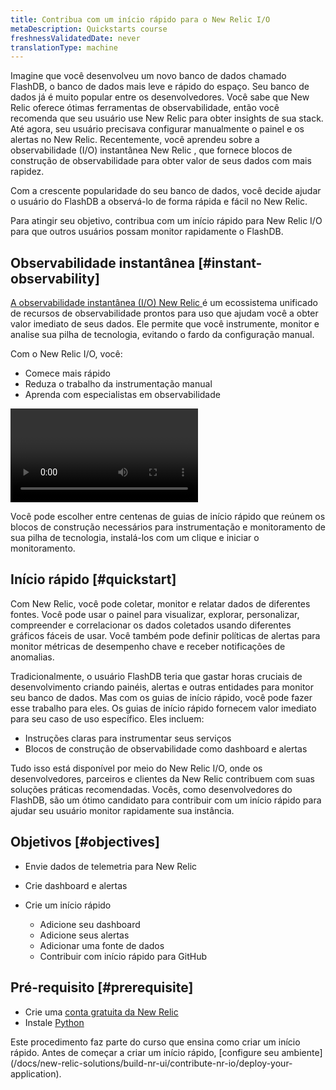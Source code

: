 ```yaml
---
title: Contribua com um início rápido para o New Relic I/O
metaDescription: Quickstarts course
freshnessValidatedDate: never
translationType: machine
---
```


Imagine que você desenvolveu um novo banco de dados chamado FlashDB, o banco de dados mais leve e rápido do espaço. Seu banco de dados já é muito popular entre os desenvolvedores. Você sabe que New Relic oferece ótimas ferramentas de observabilidade, então você recomenda que seu usuário use New Relic para obter insights de sua stack. Até agora, seu usuário precisava configurar manualmente o painel e os alertas no New Relic. Recentemente, você aprendeu sobre a observabilidade (I/O) instantânea New Relic , que fornece blocos de construção de observabilidade para obter valor de seus dados com mais rapidez.

Com a crescente popularidade do seu banco de dados, você decide ajudar o usuário do FlashDB a observá-lo de forma rápida e fácil no New Relic.

Para atingir seu objetivo, contribua com um início rápido para New Relic I/O para que outros usuários possam monitor rapidamente o FlashDB.

## Observabilidade instantânea [#instant-observability]

[A observabilidade instantânea (I/O) New Relic ](https://newrelic.com/instant-observability)é um ecossistema unificado de recursos de observabilidade prontos para uso que ajudam você a obter valor imediato de seus dados. Ele permite que você instrumente, monitor e analise sua pilha de tecnologia, evitando o fardo da configuração manual.

Com o New Relic I/O, você:

* Comece mais rápido
* Reduza o trabalho da instrumentação manual
* Aprenda com especialistas em observabilidade

<Video
  id="c9zprczTXj8"
  type="youtube"
/>

Você pode escolher entre centenas de guias de início rápido que reúnem os blocos de construção necessários para instrumentação e monitoramento de sua pilha de tecnologia, instalá-los com um clique e iniciar o monitoramento.

## Início rápido [#quickstart]

Com New Relic, você pode coletar, monitor e relatar dados de diferentes fontes. Você pode usar o painel para visualizar, explorar, personalizar, compreender e correlacionar os dados coletados usando diferentes gráficos fáceis de usar. Você também pode definir políticas de alertas para monitor métricas de desempenho chave e receber notificações de anomalias.

Tradicionalmente, o usuário FlashDB teria que gastar horas cruciais de desenvolvimento criando painéis, alertas e outras entidades para monitor seu banco de dados. Mas com os guias de início rápido, você pode fazer esse trabalho para eles. Os guias de início rápido fornecem valor imediato para seu caso de uso específico. Eles incluem:

* Instruções claras para instrumentar seus serviços
* Blocos de construção de observabilidade como dashboard e alertas

Tudo isso está disponível por meio do New Relic I/O, onde os desenvolvedores, parceiros e clientes da New Relic contribuem com suas soluções práticas recomendadas. Vocês, como desenvolvedores do FlashDB, são um ótimo candidato para contribuir com um início rápido para ajudar seu usuário monitor rapidamente sua instância.

## Objetivos [#objectives]

* Envie dados de telemetria para New Relic

* Crie dashboard e alertas

* Crie um início rápido

  * Adicione seu dashboard
  * Adicione seus alertas
  * Adicionar uma fonte de dados
  * Contribuir com início rápido para GitHub

## Pré-requisito [#prerequisite]

* Crie uma [conta gratuita da New Relic](https://login.newrelic.com/login)
* Instale [Python](https://www.python.org/downloads/)

<Callout variant="tip">
  Este procedimento faz parte do curso que ensina como criar um início rápido. Antes de começar a criar um início rápido, [configure seu ambiente](/docs/new-relic-solutions/build-nr-ui/contribute-nr-io/deploy-your-application).
</Callout>
